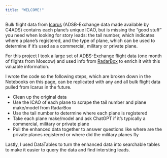 ```yaml
---
title: "WELCOME!"
---
```


Bulk flight data from [Icarus](https://icarus.flights/) (ADSB-Exchange data made  available by C4ADS) contains each plane's unique ICAO, 
but is missing the "good stuff" you need when looking for story leads: the tail number, which indicates where a plane's registered, 
and the type of plane, which can be used to determine if it's used as a commercial, military or private plane.  

For this project I took a large set of ADBS-Exchange flight data (one month of flights from Moscow) and used info from [RadarBox](https://www.radarbox.com/) to enrich it with this valuable information. 

I wrote the code so the following steps, which are broken down in the Notebooks on this page, can be replicated with any and all bulk flight data pulled from Icarus in the future.

- Clean up the original data 
- Use the ICAO of each plane to scrape the tail number and plane make/model from RadarBox 
- Use the tail number to determine where each plane is registered
- Take each plane make/model and ask ChatGPT if it's typically a commercial, military or private plane
- Pull the enhanced data together to answer questions like where are the private planes registered or where did the military planes fly

Lastly, I used DataTables to turn the enhanced data into searchable tables to make it easier to query the data and find intersting leads. 

